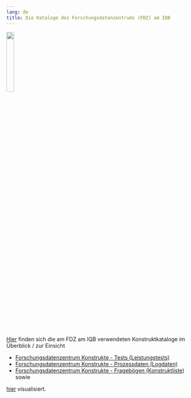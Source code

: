 ```yaml
---
lang: de
title: Die Kataloge des Forschungsdatenzentrums (FDZ) am IQB
---
```

![](Logo-FDZ.jpg){width=20%}

[Hier](https://skohub.io/iqb-vocabs/v87/heads/master/) finden sich die am FDZ am IQB verwendeten Konstruktkataloge im Überblick / zur Einsicht

   * [Forschungsdatenzentrum Konstrukte - Tests (Leistungstests)](https://skohub.io/iqb-vocabs/v87/heads/master/w3id.org/iqb/v87/ca/index.html)
   * [Forschungsdatenzentrum Konstrukte - Prozessdaten (Logdaten)](https://skohub.io/iqb-vocabs/v87/heads/master/w3id.org/iqb/v87/cp/index.html)
   * [Forschungsdatenzentrum Konstrukte - Fragebögen (Konstruktliste)](https://skohub.io/iqb-vocabs/v87/heads/master/w3id.org/iqb/v87/cq/index.html) sowie
   
[hier](https://www.iqb.hu-berlin.de/fdz/Daten/browser) visualisiert.